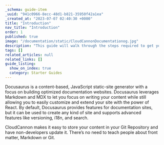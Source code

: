 ```yaml
---
_schema: guide-item
_uuid: "941c0966-8ecc-48d1-b821-35950f42a1ea"
_created_at: "2023-07-07 02:40:30 +0000"
title: "Introduction"
nav_title: "Introduction"
order: 1
published: true
image: "/documentation/static/CloudCannonDocumentationog.jpg"
description: "This guide will walk through the steps required to get your Docusaurus site built, editable and live on CloudCannon."
tags: []
related_articles: null
related_links: []
guide_listing:
  show_on_index: true
  category: Starter Guides
---
```


Docusaurus is a content-based, JavaScript static-site generator with a focus on building optimized documentation websites.
Docusaurus leverages Markdown and MDX to let you focus on writing your content while still allowing you to easily
customize and extend your site with the power of React. By default, Docusaurus provides features for documentation sites, but
it can be used to create any kind of site and supports advanced features like versioning, i18n, and search.

CloudCannon makes it easy to store your content in your Git Repository and have non-developers update it.
There’s no need to teach people about front matter, Markdown or Git.

